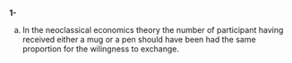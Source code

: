 


**1-**

a) In the neoclassical economics theory the number of participant having received either a mug or a pen should have been had the same proportion for the wilingness to exchange. 